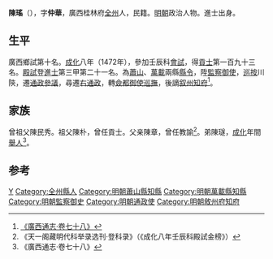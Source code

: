 {{Otheruses|other=名为陳瑤的其他人物|陈瑶 (消歧义)}}

'''陳瑤'''（{{bd|1449年||？}}），字'''仲華'''，廣西桂林府[[全州|全州]]人，民籍。[[明朝|明朝]]政治人物。進士出身。

== 生平 ==
廣西鄉試第十名。[[成化|成化]]八年（1472年），參加壬辰科[[會試|會試]]，得[[貢士|貢士]]第一百九十三名。[[殿試|殿試]]登[[進士|進士]]第三甲第二十一名。為[[蕭山縣|蕭山]]、[[萬載縣|萬載]]兩縣[[縣令|縣令]]，陞[[監察御使|監察御使]]，[[巡按|巡按]]川陝，遷[[通政參議|通政參議]]，尋遷[[通政使|右通政]]，轉[[僉都御史|僉都御使巡撫]]，後謫[[叙州|叙州]][[知府|知府]]<ref>[http://archive.org/stream/06042738.cn#page/n72/mode/2up 《廣西通志‧卷七十八》]</ref>。

== 家族 ==
曾祖父陳民秀。祖父陳朴，曾任貢士。父亲陳章，曾任教諭<ref>《天一阁藏明代科举录选刊·登科录》（《成化八年壬辰科殿試金榜》）</ref>。弟陳璲，[[成化|成化]]年間[[舉人|舉人]]<ref>《廣西通志‧卷七十八》</ref>。

==参考==
{{reflist}}

{{start box}}
{{s-off}}
{{s-before|[[李鞏|李鞏]]}}
{{s-title|明朝蕭山縣知縣|1474年－1476年}}
{{s-after|[[吳淑_(成化進士)|吳淑]]}}
{{end box}}

{{成化八年壬辰科殿試金榜}}

{{Authority control}}

{{DEFAULTSORT:}}
[[Category:陳姓|Y]]
[[Category:全州縣人|Category:全州縣人]]
[[Category:明朝蕭山縣知縣|Category:明朝蕭山縣知縣]]
[[Category:明朝萬載縣知縣|Category:明朝萬載縣知縣]]
[[Category:明朝監察御史|Category:明朝監察御史]]
[[Category:明朝通政使|Category:明朝通政使]]
[[Category:明朝敘州府知府|Category:明朝敘州府知府]]


{{明朝人物小作品}}